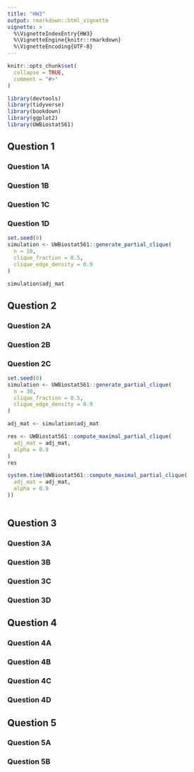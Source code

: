 ```yaml
---
title: "HW3"
output: rmarkdown::html_vignette
vignette: >
  %\VignetteIndexEntry{HW3}
  %\VignetteEngine{knitr::rmarkdown}
  %\VignetteEncoding{UTF-8}
---
```


```r
knitr::opts_chunk$set(
  collapse = TRUE,
  comment = "#>"
)
```

```r
library(devtools)
library(tidyverse)
library(bookdown)
library(ggplot2)
library(UWBiostat561)
```

## Question 1 

### Question 1A

### Question 1B

### Question 1C

### Question 1D

```r
set.seed(0)
simulation <- UWBiostat561::generate_partial_clique(
  n = 10,
  clique_fraction = 0.5,
  clique_edge_density = 0.9
)

simulation$adj_mat
```


## Question 2

### Question 2A

### Question 2B

### Question 2C

```r
set.seed(0)
simulation <- UWBiostat561::generate_partial_clique(
  n = 30,
  clique_fraction = 0.5,
  clique_edge_density = 0.9
)

adj_mat <- simulation$adj_mat

res <- UWBiostat561::compute_maximal_partial_clique(
  adj_mat = adj_mat,
  alpha = 0.9
)
res

system.time(UWBiostat561::compute_maximal_partial_clique(
  adj_mat = adj_mat,
  alpha = 0.9
))
```
```r

```

## Question 3

### Question 3A

### Question 3B

### Question 3C

### Question 3D

## Question 4

### Question 4A

### Question 4B

### Question 4C

### Question 4D

## Question 5

### Question 5A

### Question 5B
